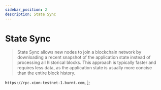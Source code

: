 ```yaml
---
sidebar_position: 2
description: State Sync
---
```


# State Sync

> State Sync allows new nodes to join a blockchain network by downloading a recent snapshot of the application state instead of processing all historical blocks. This approach is typically faster and requires less data, as the application state is usually more concise than the entire block history.



`https://rpc.xion-testnet-1.burnt.com`,
];



<SelectPaste endpoints={endpoints} codeTemplate={stateSync} home={home} binary={binary} tip="Click on any RPC to paste it into the code block." />